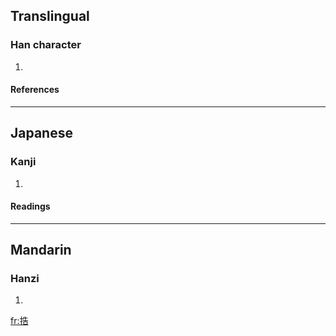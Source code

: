 ==Translingual==
===Han character===
{{Han char|rn=64|rad=手|as=07|sn=10|four=5406<sub>1</sub>|canj=手竹土口 (QHGR)}}
# {{defn|Han|sort=手07}}
====References====
{{Han ref|kx=0432.210|dkj=12123|dj=0782.120|hdz=31884.060|uh=6341|ud=25409|bh=D1BF|bd=53695}}
----
==Japanese==
===Kanji===
{{ja-kanji|grade=|rs=手07}}
# {{defn|Japanese}} 
====Readings====
{{ja-readings|on=[[かく]] (kaku), [[こう]] (kō)|kun=[[みだす]] (midasu)}}
----
==Mandarin==
===Hanzi===
{{cmn-hanzi|pin=[[jiǎo]] ([[jiao3]])|wg=chiao<sup>3</sup>}}
# {{defn|Mandarin}}

[[fr:捁]]